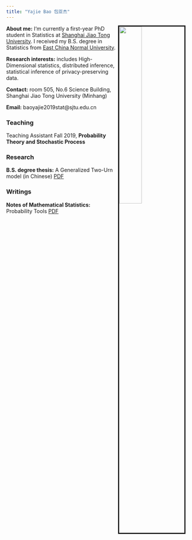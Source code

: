 ```yaml
---
title: "Yajie Bao 包亚杰"
---
```


<img src="./figs/gulangyu.jpeg" style="width:35%; border:3px solid; margin-right: 20px" align="right">


__About me:__ I‘m currently a first-year PhD student in Statistics at [Shanghai Jiao Tong University](http://www.math.sjtu.edu.cn/). I received my B.S. degree in Statistics from [East China Normal University](http://stat.ecnu.edu.cn). 

__Research interests:__ includes High-Dimensional statistics, distributed inference, statistical inference of privacy-preserving data.

__Contact:__ room 505, No.6 Science Building, Shanghai Jiao Tong University (Minhang)

__Email:__ baoyajie2019stat@sjtu.edu.cn

### Teaching

Teaching Assistant Fall 2019, **Probability Theory and Stochastic Process**

### Research

__B.S. degree thesis:__ A Generalized Two-Urn model (in Chinese) [PDF](./docs/Thesis.pdf)

### Writings

__Notes of Mathematical Statistics:__ Probability Tools [PDF](./docs/pt.pdf)
